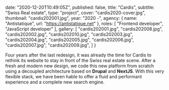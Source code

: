 
  date: "2020-12-20T10:49:05Z",
  published: false,
  title: "Cardis",
  subtitle: "Swiss Real estate",
  type: "project",
  cover: "cardis2020-cover.jpg",
  thumbnail: "cardis202001.jpg",
  year: "2020 -",
  agency: {
    name: "Antistatique",
    url: "https://antistatique.net"
  },
  roles: [
    "Frontend developer",
    "JavaScript developer"
  ],
  gallery: [
    "cardis202001.jpg",
    "cardis202008.jpg",
    "cardis202002.jpg",
    "cardis202010.jpg",
    "cardis202003.jpg",
    "cardis202004.jpg",
    "cardis202005.jpg",
    "cardis202006.jpg",
    "cardis202007.jpg",
    "cardis202009.jpg",
  ]
}

Four years after the last redesign, it was already the time for Cardis to rethink its website to stay in front of the Swiss real estate scene. After a fresh and modern new design, we code this new platform from scratch using a decoupled architecture based on **Drupal** and **NextJS**. With this very flexible stack, we have been hable to offer a fluid and performant experience and a complete new search engine.

